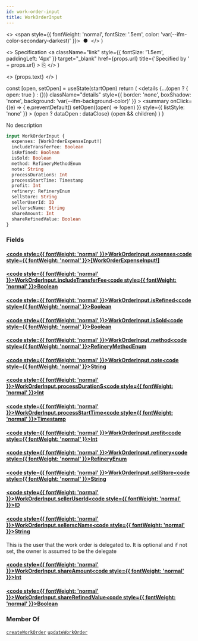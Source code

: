 ```yaml
---
id: work-order-input
title: WorkOrderInput
---
```


  <>
    <span style={{ fontWeight: 'normal', fontSize: '.5em', color: 'var(--ifm-color-secondary-darkest)' }}>
      &nbsp;●&nbsp;
    </span>
  </>
)

  <>
    Specification
    <a
      className="link"
      style={{ fontSize: '1.5em', paddingLeft: '4px' }}
      target="_blank"
      href={props.url}
      title={'Specified by ' + props.url}
    >
      ⎘
    </a>
  </>
)

  <>
    <span className={props.class}>{props.text}</span>
  </>
)


  const [open, setOpen] = useState(startOpen)
  return (
    <details
      {...(open ? { open: true } : {})}
      className="details"
      style={{ border: 'none', boxShadow: 'none', background: 'var(--ifm-background-color)' }}
    >
      <summary
        onClick={(e) => {
          e.preventDefault()
          setOpen((open) => !open)
        }}
        style={{ listStyle: 'none' }}
      >
        {open ? dataOpen : dataClose}
      </summary>
      {open && children}
    </details>
  )
}

No description

```graphql
input WorkOrderInput {
  expenses: [WorkOrderExpenseInput!]
  includeTransferFee: Boolean
  isRefined: Boolean
  isSold: Boolean
  method: RefineryMethodEnum
  note: String
  processDurationS: Int
  processStartTime: Timestamp
  profit: Int
  refinery: RefineryEnum
  sellStore: String
  sellerUserId: ID
  sellerscName: String
  shareAmount: Int
  shareRefinedValue: Boolean
}
```

### Fields

#### [<code style={{ fontWeight: 'normal' }}>WorkOrderInput.<b>expenses</b></code>](#)<Bullet />[<code style={{ fontWeight: 'normal' }}><b>[WorkOrderExpenseInput!]</b></code>](/api/types/inputs/work-order-expense-input.mdx) <Badge class="badge badge--secondary " text="list"/> <Badge class="badge badge--secondary " text="input"/>

#### [<code style={{ fontWeight: 'normal' }}>WorkOrderInput.<b>includeTransferFee</b></code>](#)<Bullet />[<code style={{ fontWeight: 'normal' }}><b>Boolean</b></code>](/api/types/scalars/boolean.mdx) <Badge class="badge badge--secondary " text="scalar"/>

#### [<code style={{ fontWeight: 'normal' }}>WorkOrderInput.<b>isRefined</b></code>](#)<Bullet />[<code style={{ fontWeight: 'normal' }}><b>Boolean</b></code>](/api/types/scalars/boolean.mdx) <Badge class="badge badge--secondary " text="scalar"/>

#### [<code style={{ fontWeight: 'normal' }}>WorkOrderInput.<b>isSold</b></code>](#)<Bullet />[<code style={{ fontWeight: 'normal' }}><b>Boolean</b></code>](/api/types/scalars/boolean.mdx) <Badge class="badge badge--secondary " text="scalar"/>

#### [<code style={{ fontWeight: 'normal' }}>WorkOrderInput.<b>method</b></code>](#)<Bullet />[<code style={{ fontWeight: 'normal' }}><b>RefineryMethodEnum</b></code>](/api/types/enums/refinery-method-enum.mdx) <Badge class="badge badge--secondary " text="enum"/>

#### [<code style={{ fontWeight: 'normal' }}>WorkOrderInput.<b>note</b></code>](#)<Bullet />[<code style={{ fontWeight: 'normal' }}><b>String</b></code>](/api/types/scalars/string.mdx) <Badge class="badge badge--secondary " text="scalar"/>

#### [<code style={{ fontWeight: 'normal' }}>WorkOrderInput.<b>processDurationS</b></code>](#)<Bullet />[<code style={{ fontWeight: 'normal' }}><b>Int</b></code>](/api/types/scalars/int.mdx) <Badge class="badge badge--secondary " text="scalar"/>

#### [<code style={{ fontWeight: 'normal' }}>WorkOrderInput.<b>processStartTime</b></code>](#)<Bullet />[<code style={{ fontWeight: 'normal' }}><b>Timestamp</b></code>](/api/types/scalars/timestamp.mdx) <Badge class="badge badge--secondary " text="scalar"/>

#### [<code style={{ fontWeight: 'normal' }}>WorkOrderInput.<b>profit</b></code>](#)<Bullet />[<code style={{ fontWeight: 'normal' }}><b>Int</b></code>](/api/types/scalars/int.mdx) <Badge class="badge badge--secondary " text="scalar"/>

#### [<code style={{ fontWeight: 'normal' }}>WorkOrderInput.<b>refinery</b></code>](#)<Bullet />[<code style={{ fontWeight: 'normal' }}><b>RefineryEnum</b></code>](/api/types/enums/refinery-enum.mdx) <Badge class="badge badge--secondary " text="enum"/>

#### [<code style={{ fontWeight: 'normal' }}>WorkOrderInput.<b>sellStore</b></code>](#)<Bullet />[<code style={{ fontWeight: 'normal' }}><b>String</b></code>](/api/types/scalars/string.mdx) <Badge class="badge badge--secondary " text="scalar"/>

#### [<code style={{ fontWeight: 'normal' }}>WorkOrderInput.<b>sellerUserId</b></code>](#)<Bullet />[<code style={{ fontWeight: 'normal' }}><b>ID</b></code>](/api/types/scalars/id.mdx) <Badge class="badge badge--secondary " text="scalar"/>

#### [<code style={{ fontWeight: 'normal' }}>WorkOrderInput.<b>sellerscName</b></code>](#)<Bullet />[<code style={{ fontWeight: 'normal' }}><b>String</b></code>](/api/types/scalars/string.mdx) <Badge class="badge badge--secondary " text="scalar"/>

This is the user that the work order is delegated to. It is optional and if not set,
the owner is assumed to be the delegate

#### [<code style={{ fontWeight: 'normal' }}>WorkOrderInput.<b>shareAmount</b></code>](#)<Bullet />[<code style={{ fontWeight: 'normal' }}><b>Int</b></code>](/api/types/scalars/int.mdx) <Badge class="badge badge--secondary " text="scalar"/>

#### [<code style={{ fontWeight: 'normal' }}>WorkOrderInput.<b>shareRefinedValue</b></code>](#)<Bullet />[<code style={{ fontWeight: 'normal' }}><b>Boolean</b></code>](/api/types/scalars/boolean.mdx) <Badge class="badge badge--secondary " text="scalar"/>

### Member Of

[`createWorkOrder`](/api/operations/mutations/create-work-order.mdx) <Badge class="badge badge--secondary badge--relation" text="mutation"/><Bullet />[`updateWorkOrder`](/api/operations/mutations/update-work-order.mdx) <Badge class="badge badge--secondary badge--relation" text="mutation"/>
